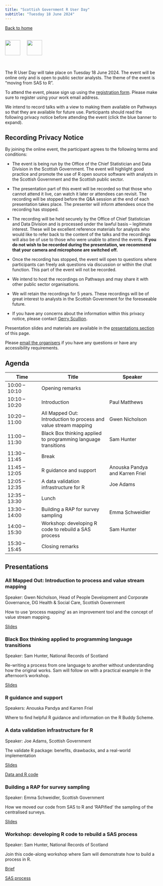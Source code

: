 ```yaml
---
title: "Scottish Government R User Day"
subtitle: "Tuesday 18 June 2024"
---
```


[Back to home](../)

<br>
[![](../images/SG-logo.jpg){height=50 fig-alt="Scottish Government"}](https://www.gov.scot/) &emsp; [![](../images/Rlogo.svg){height=50 fig-alt="R Project"}](https://www.r-project.org/)

<br>

The R User Day will take place on Tuesday 18 June 2024. The event will be online only and is open to public sector analysts. The theme of the event is "moving from SAS to R".

To attend the event, please sign up using the [registration form](https://events.teams.microsoft.com/event/18cb43be-0536-47f5-95ba-9646f4b55342@0ef77447-1083-4dec-b89f-27c765076840). Please make sure to register using your work email address. 

We intend to record talks with a view to making them available on Pathways so that they are available for future use. Participants should read the following privacy notice before attending the event (click the blue banner to expand). 

::: {.callout-note collapse="true"}
## Recording Privacy Notice

By joining the online event, the participant agrees to the following terms and conditions:

* The event is being run by the Office of the Chief Statistician and Data Division in the Scottish Government. The event will highlight good practice and promote the use of R open source software with analysts in the Scottish Government and the Scottish public sector.

* The presentation part of this event will be recorded so that those who cannot attend it live, can watch it later or attendees can revisit. The recording will be stopped before the Q&A session at the end of each presentation takes place. The presenter will inform attendees once the recording has stopped.

* The recording will be held securely by the Office of Chief Statistician and Data Division and is processed under the lawful basis – legitimate interest. These will be excellent reference materials for analysts who would like to refer back to the content of the talks and the recordings will also be of use to those who were unable to attend the events. **If you do not wish to be recorded during the presentation, we recommend that your camera and microphone are switched off.**

* Once the recording has stopped, the event will open to questions where participants can freely ask questions via discussion or within the chat function. This part of the event will not be recorded.

* We intend to host the recordings on Pathways and may share it with other public sector organisations.

* We will retain the recordings for 5 years. These recordings will be of great interest to  analysts in the Scottish Government for the foreseeable future.

* If you have any concerns about the information within this privacy notice, please contact [Gerry Scullion](mailto:gerard.scullion@gov.scot).
:::

Presentation slides and materials are available in the [presentations section](#presentations) of this page.

Please [email the organisers](mailto:Fergus.Christie@gov.scot;Gerard.Scullion@gov.scot;Calli.Dougall@gov.scot;anouska.pandya@gov.scot?subject=R%20User%20Day) if you have any questions or have any accessibility requirements.


## Agenda

| Time | Title | Speaker |
| -- | ---- | --- |
| 10:00 – 10:10 | Opening remarks | |
| 10:10 – 10:20 | Introduction | Paul Matthews |
| 10:20 – 11:00 | All Mapped Out: Introduction to process and value stream mapping | Gwen Nicholson |
| 11:00 – 11:30 | Black Box thinking applied to programming language transitions | Sam Hunter |
| 11:30 – 11:45 | Break | |
| 11:45 – 12:05 | R guidance and support | Anouska Pandya and Karren Friel |
| 12:05 – 12:35 | A data validation infrastructure for R | Joe Adams |
| 12:35 – 13:30 | Lunch | |
| 13:30 – 14:00 | Building a RAP for survey sampling | Emma Schweidler |
| 14:00 – 15:30 | Workshop: developing R code to rebuild a SAS process | Sam Hunter |
| 15:30 – 15:45 | Closing remarks | |


## Presentations

### All Mapped Out: Introduction to process and value stream mapping

Speaker: Gwen Nicholson, Head of People Development and Corporate Governance, DG Health & Social Care, Scottish Government

How to use ‘process mapping’ as an improvement tool and the concept of value stream mapping. 

[Slides](https://github.com/scotgovanalysis/R-user-day-talks/raw/main/2024-06-18/slides/gwen-nicholson-process-mapping.pptx){.download}


### Black Box thinking applied to programming language transitions

Speaker: Sam Hunter, National Records of Scotland

Re-writing a process from one language to another without understanding how the original works. Sam will follow on with a practical example in the afternoon's workshop.

[Slides](https://github.com/scotgovanalysis/R-user-day-talks/raw/main/2024-06-18/slides/sam-hunter-black-box-theory.pptx){.download}


### R guidance and support

Speakers: Anouska Pandya and Karren Friel

Where to find helpful R guidance and information on the R Buddy Scheme. 


### A data validation infrastructure for R

Speaker: Joe Adams, Scottish Government

The validate R package: benefits, drawbacks, and a real-world implementation

[Slides](https://github.com/scotgovanalysis/R-user-day-talks/raw/main/2024-06-18/slides/joe-adams-data-validation-infrastructure.pptx){.download}

[Data and R code](https://github.com/scotgovanalysis/R-user-day-talks/raw/main/2024-06-18/slides/joe-adams-data-validation-infrastructure-demonstration-files){.external target="_blank"}


### Building a RAP for survey sampling

Speaker: Emma Schweidler, Scottish Government

How we moved our code from SAS to R and 'RAPified' the sampling of the centralised surveys. 

[Slides](https://github.com/scotgovanalysis/R-user-day-talks/raw/main/2024-06-18/slides/emma-schweidler-RAP-for-survey-sampling.pptx){.download}


### Workshop: developing R code to rebuild a SAS process

Speaker: Sam Hunter, National Records of Scotland

Join this code-along workshop where Sam will demonstrate how to build a process in R. 

[Brief](https://github.com/scotgovanalysis/R-user-day-talks/raw/main/2024-06-18/slides/workshop-brief){.external target="_blank"}

[SAS process](https://github.com/scotgovanalysis/R-user-day-talks/raw/main/2024-06-18/slides/workshop-SAS-process){.external target="_blank"}


